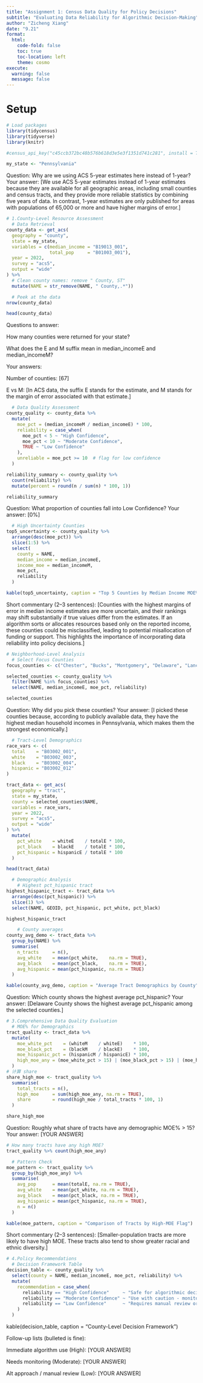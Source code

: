 ```yaml
---
title: "Assignment 1: Census Data Quality for Policy Decisions"
subtitle: "Evaluating Data Reliability for Algorithmic Decision-Making"
author: "Zicheng Xiang"
date: "9.21"
format: 
  html:
    code-fold: false
    toc: true
    toc-location: left
    theme: cosmo
execute:
  warning: false
  message: false
---
```


# Setup

```r
# Load packages
library(tidycensus)
library(tidyverse)
library(knitr)

#census_api_key("c45ccb372bc48b576b618d3e5e3f1351d741c281", install = TRUE)

my_state <- "Pennsylvania"
```
Question: Why are we using ACS 5-year estimates here instead of 1-year?
Your answer: [We use ACS 5-year estimates instead of 1-year estimates because they are available for all geographic areas, including small counties and census tracts, and they provide more reliable statistics by combining five years of data. In contrast, 1-year estimates are only published for areas with populations of 65,000 or more and have higher margins of error.]
```r
# 1.County-Level Resource Assessment
  # Data Retrieval
county_data <- get_acs(
  geography = "county",
  state = my_state,
  variables = c(median_income = "B19013_001",
                total_pop     = "B01003_001"),
  year = 2022,
  survey = "acs5",
  output = "wide"
) %>%
  # Clean county names: remove " County, ST"
  mutate(NAME = str_remove(NAME, " County,.*"))

  # Peek at the data
nrow(county_data)

head(county_data)
```
Questions to answer:

How many counties were returned for your state?

What does the E and M suffix mean in median_incomeE and median_incomeM?

Your answers:

Number of counties: [67]

E vs M: [In ACS data, the suffix E stands for the estimate, and M stands for the margin of error associated with that estimate.]
```r
  # Data Quality Assessment
county_quality <- county_data %>%
  mutate(
    moe_pct = (median_incomeM / median_incomeE) * 100,
    reliability = case_when(
      moe_pct < 5 ~ "High Confidence",
      moe_pct < 10 ~ "Moderate Confidence",
      TRUE ~ "Low Confidence"
    ),
    unreliable = moe_pct >= 10  # flag for low confidence
  )

reliability_summary <- county_quality %>%
  count(reliability) %>%
  mutate(percent = round(n / sum(n) * 100, 1))

reliability_summary
```
Question: What proportion of counties fall into Low Confidence?
Your answer: [0%]
```r
  # High Uncertainty Counties
top5_uncertainty <- county_quality %>%
  arrange(desc(moe_pct)) %>%
  slice(1:5) %>%
  select(
    county = NAME,
    median_income = median_incomeE,
    income_moe = median_incomeM,
    moe_pct,
    reliability
  )

kable(top5_uncertainty, caption = "Top 5 Counties by Median Income MOE% (Highest First)")
```
Short commentary (2–3 sentences):
[Counties with the highest margins of error in median income estimates are more uncertain, and their rankings may shift substantially if true values differ from the estimates. If an algorithm sorts or allocates resources based only on the reported income, these counties could be misclassified, leading to potential misallocation of funding or support. This highlights the importance of incorporating data reliability into policy decisions.]
```r
# Neighborhood-Level Analysis
  # Select Focus Counties
focus_counties <- c("Chester", "Bucks", "Montgomery", "Delaware", "Lancaster", "SomeCounty")  

selected_counties <- county_quality %>%
  filter(NAME %in% focus_counties) %>%
  select(NAME, median_incomeE, moe_pct, reliability)

selected_counties
```
Question: Why did you pick these counties?
Your answer: [I picked these counties because, according to publicly available data, they have the highest median household incomes in Pennsylvania, which makes them the strongest economically.]
```r
  # Tract-Level Demographics
race_vars <- c(
  total    = "B03002_001",
  white    = "B03002_003",
  black    = "B03002_004",
  hispanic = "B03002_012"
)

tract_data <- get_acs(
  geography = "tract",
  state = my_state,
  county = selected_counties$NAME,
  variables = race_vars,
  year = 2022,
  survey = "acs5",
  output = "wide"
) %>%
  mutate(
    pct_white    = whiteE    / totalE * 100,
    pct_black    = blackE    / totalE * 100,
    pct_hispanic = hispanicE / totalE * 100
  )

head(tract_data)

  # Demographic Analysis
    # Highest pct_hispanic tract
highest_hispanic_tract <- tract_data %>%
  arrange(desc(pct_hispanic)) %>%
  slice(1) %>%
  select(NAME, GEOID, pct_hispanic, pct_white, pct_black)

highest_hispanic_tract

    # County averages
county_avg_demo <- tract_data %>%
  group_by(NAME) %>%
  summarise(
    n_tracts     = n(),
    avg_white    = mean(pct_white,    na.rm = TRUE),
    avg_black    = mean(pct_black,    na.rm = TRUE),
    avg_hispanic = mean(pct_hispanic, na.rm = TRUE)
  )

kable(county_avg_demo, caption = "Average Tract Demographics by County")
```
Question: Which county shows the highest average pct_hispanic?
Your answer: [Delaware County shows the highest average pct_hispanic among the selected counties.]
```r
# 3.Comprehensive Data Quality Evaluation
  # MOE% for Demographics
tract_quality <- tract_data %>%
  mutate(
    moe_white_pct    = (whiteM    / whiteE)    * 100,
    moe_black_pct    = (blackM    / blackE)    * 100,
    moe_hispanic_pct = (hispanicM / hispanicE) * 100,
    high_moe_any = (moe_white_pct > 15) | (moe_black_pct > 15) | (moe_hispanic_pct > 15)
  )
# 计算 share
share_high_moe <- tract_quality %>%
  summarise(
    total_tracts = n(),
    high_moe     = sum(high_moe_any, na.rm = TRUE),
    share        = round(high_moe / total_tracts * 100, 1)
  )

share_high_moe

```
Question: Roughly what share of tracts have any demographic MOE% > 15?
Your answer: [YOUR ANSWER]
```r
# How many tracts have any high MOE?
tract_quality %>% count(high_moe_any)

  # Pattern Check
moe_pattern <- tract_quality %>%
  group_by(high_moe_any) %>%
  summarise(
    avg_pop      = mean(totalE, na.rm = TRUE),
    avg_white    = mean(pct_white, na.rm = TRUE),
    avg_black    = mean(pct_black, na.rm = TRUE),
    avg_hispanic = mean(pct_hispanic, na.rm = TRUE),
    n = n()
  )

kable(moe_pattern, caption = "Comparison of Tracts by High-MOE Flag")
```
Short commentary (2–3 sentences):
[Smaller-population tracts are more likely to have high MOE. These tracts also tend to show greater racial and ethnic diversity.]
```r
# 4.Policy Recommendations
  # Decision Framework Table
decision_table <- county_quality %>%
  select(county = NAME, median_incomeE, moe_pct, reliability) %>%
  mutate(
    recommendation = case_when(
      reliability == "High Confidence"     ~ "Safe for algorithmic decisions",
      reliability == "Moderate Confidence" ~ "Use with caution - monitor outcomes",
      reliability == "Low Confidence"      ~ "Requires manual review or additional data"
    )
  )
```
kable(decision_table, caption = "County-Level Decision Framework")

Follow-up lists (bulleted is fine):

Immediate algorithm use (High): [YOUR ANSWER]

Needs monitoring (Moderate): [YOUR ANSWER]

Alt approach / manual review (Low): [YOUR ANSWER]


